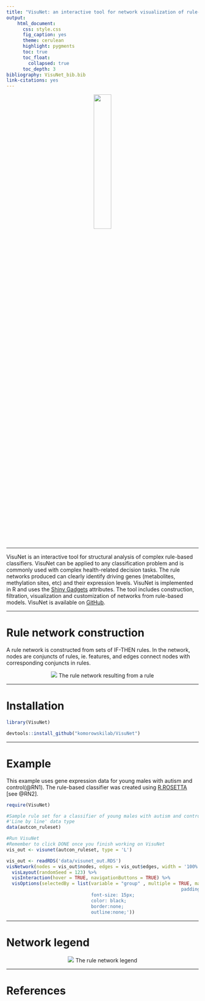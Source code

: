 ```yaml
---
title: "VisuNet: an interactive tool for network visualization of rule-based models in R"
output:
    html_document:
      css: style.css
      fig_caption: yes
      theme: cerulean
      highlight: pygments
      toc: true
      toc_float:
        collapsed: true
      toc_depth: 3
bibliography: VisuNet_bib.bib
link-citations: yes
---
```

<center>
![](images/VIsuNet_logo2.png){width=30% }
</center>

***

VisuNet is an interactive tool for structural analysis of complex rule-based classifiers. VisuNet can be applied to any classification problem and is commonly used with complex health-related decision tasks. The rule networks produced can clearly identify driving genes (metabolites, methylation sites, etc) and their expression levels. VisuNet is implemented in R and uses the  [Shiny Gadgets](https://shiny.rstudio.com/articles/gadgets.html) attributes. The tool includes construction, filtration, visualization and customization of networks from rule-based models. VisuNet is available on  [GitHub](https://github.com/komorowskilab/VisuNet.git).


***
# Rule network construction



A rule network is constructed from sets of IF-THEN rules. In the network, nodes are conjuncts of rules, ie. features, and edges connect nodes with corresponding conjuncts in rules.

<center>
[ ![](images/Rule-network_contruction2.png) ](images/Rule-network_contruction2.png) 
The rule network resulting from a rule
</center>

***
# Installation
```r
library(VisuNet)
```


```r
devtools::install_github("komorowskilab/VisuNet")
```

***
# Example


This example uses gene expression data for young males with autism and control(@RN1). The rule-based classifier was created using [R.ROSETTA](https://github.com/komorowskilab/R.ROSETTA.git) [see @RN2].


```r
require(VisuNet)

#Sample rule set for a classifier of young males with autism and control
#'Line by line' data type
data(autcon_ruleset)

#Run VisuNet
#Remember to click DONE once you finish working on VisuNet
vis_out <- visunet(autcon_ruleset, type = 'L')
```



```r
vis_out <- readRDS('data/visunet_out.RDS')
visNetwork(nodes = vis_out$nodes, edges = vis_out$edges, width = '100%') %>% 
  visLayout(randomSeed = 123) %>%
  visInteraction(hover = TRUE, navigationButtons = TRUE) %>%
  visOptions(selectedBy = list(variable = "group" , multiple = TRUE, main = "Select by decision", style = 'width: 200px; height: 30px;
                                                                padding-left: 80px;
                               font-size: 15px;
                               color: black;
                               border:none;
                               outline:none;'))
```

***
# Network legend

<center>
[ ![](images/VisuNet_legend2.png)](images/VisuNet_legend2.png) 
The rule network legend
</center>

***
# References
